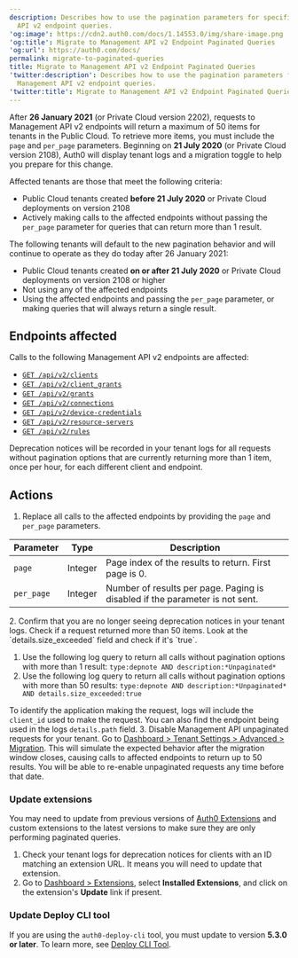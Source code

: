 ```yaml
---
description: Describes how to use the pagination parameters for specific Management
  API v2 endpoint queries.
'og:image': https://cdn2.auth0.com/docs/1.14553.0/img/share-image.png
'og:title': Migrate to Management API v2 Endpoint Paginated Queries
'og:url': https://auth0.com/docs/
permalink: migrate-to-paginated-queries
title: Migrate to Management API v2 Endpoint Paginated Queries
'twitter:description': Describes how to use the pagination parameters for specific
  Management API v2 endpoint queries.
'twitter:title': Migrate to Management API v2 Endpoint Paginated Queries
---
```

After **26 January 2021** (or Private Cloud version 2202), requests to <Tooltip tip="Management API: A product to allow customers to perform administrative tasks." cta="View Glossary" href="/glossary?term=Management+API">Management API</Tooltip> v2 endpoints will return a maximum of 50 items for tenants in the Public Cloud. To retrieve more items, you must include the `page` and `per_page` parameters. Beginning on **21 July 2020** (or Private Cloud version 2108), Auth0 will display tenant logs and a migration toggle to help you prepare for this change.

Affected tenants are those that meet the following criteria:

* Public Cloud tenants created **before 21 July 2020** or Private Cloud deployments on version 2108
* Actively making calls to the affected endpoints without passing the `per_page` parameter for queries that can return more than 1 result.

The following tenants will default to the new pagination behavior and will continue to operate as they do today after 26 January 2021:

* Public Cloud tenants created **on or after 21 July 2020** or Private Cloud deployments on version 2108 or higher
* Not using any of the affected endpoints
* Using the affected endpoints and passing the `per_page` parameter, or making queries that will always return a single result.

## Endpoints affected

Calls to the following Management API v2 endpoints are affected:

* [`GET /api/v2/clients`](https://auth0.com/docs/api/management/v2#!/Clients/get_clients)
* [`GET /api/v2/client_grants`](https://auth0.com/docs/api/management/v2#!/Clients/client_grants)
* [`GET /api/v2/grants`](https://auth0.com/docs/api/management/v2#!/Clients/grants)
* [`GET /api/v2/connections`](https://auth0.com/docs/api/management/v2#!/Clients/connections)
* [`GET /api/v2/device-credentials`](https://auth0.com/docs/api/management/v2#!/Clients/device_credentials)
* [`GET /api/v2/resource-servers`](https://auth0.com/docs/api/management/v2#!/Clients/resource_servers)
* [`GET /api/v2/rules`](https://auth0.com/docs/api/management/v2#!/Clients/rules)

Deprecation notices will be recorded in your tenant logs for all requests without pagination options that are currently returning more than 1 item, once per hour, for each different client and endpoint.

## Actions

1. Replace all calls to the affected endpoints by providing the `page` and `per_page` parameters.

<table class="table"><thead>
<tr>
<th>Parameter</th>
<th>Type</th>
<th>Description</th>
</tr>
</thead>
<tbody>
<tr>
<td><code>page</code></td>
<td>Integer</td>
<td>Page index of the results to return. First page is 0.</td>
</tr>
<tr>
<td><code>per_page</code></td>
<td>Integer</td>
<td>Number of results per page. Paging is disabled if the parameter is not sent.</td>
</tr>
</tbody>
</table>
2. Confirm that you are no longer seeing deprecation notices in your tenant logs. Check if a request returned more than 50 items. Look at the `details.size_exceeded` field and check if it's `true`.

   1. Use the following log query to return all calls without pagination options with more than 1 result:
      `type:depnote AND description:*Unpaginated*`
   2. Use the following log query to return all calls without pagination options with more than 50 results:
      `type:depnote AND description:*Unpaginated* AND details.size_exceeded:true`

   To identify the application making the request, logs will include the `client_id` used to make the request. You can also find the endpoint being used in the logs `details.path` field.
3. Disable Management API unpaginated requests for your tenant. Go to [Dashboard > Tenant Settings > Advanced > Migration](https://manage.auth0.com/#/tenant/advanced). This will simulate the expected behavior after the migration window closes, causing calls to affected endpoints to return up to 50 results. You will be able to re-enable unpaginated requests any time before that date.

### Update extensions

You may need to update from previous versions of [Auth0 Extensions](/customize/extensions) and custom extensions to the latest versions to make sure they are only performing paginated queries.

1. Check your tenant logs for deprecation notices for clients with an ID matching an extension URL. It means you will need to update that extension.
2. Go to [Dashboard > Extensions](https://manage.auth0.com/#/extensions), select **Installed Extensions**, and click on the extension's **Update** link if present.

### Update Deploy CLI tool

If you are using the `auth0-deploy-cli` tool, you must update to version **5.3.0 or later**. To learn more, see [Deploy CLI Tool](/deploy-monitor/deploy-cli-tool).